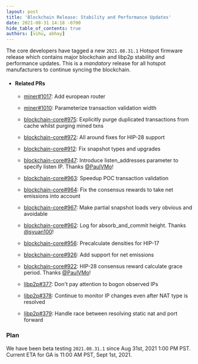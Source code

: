 ```yaml
---
layout: post
title: 'Blockchain Release: Stability and Performance Updates'
date: 2021-08-31 14:18 -0700
hide_table_of_contents: true
authors: [vihu, abhay]
---
```


The core developers have tagged a new `2021.08.31.1` Hotspot firmware release which contains major
blockchain and libp2p stability and performance updates. This is a _mandatory_ release for all
hotspot manufacturers to continue syncing the blockchain.

<!--truncate-->

- #### Related PRs

  - [miner#1017](https://github.com/helium/miner/pull/1017): Add european router
  - [miner#1010](https://github.com/helium/miner/pull/1010): Parameterize transaction validation
    width
  - [blockchain-core#975](https://github.com/helium/blockchain-core/pull/975): Explicitly purge
    duplicated transactions from cache whilst purging mined txns
  - [blockchain-core#972](https://github.com/helium/blockchain-core/pull/972): All around fixes for
    HIP-28 support
  - [blockchain-core#912](https://github.com/helium/blockchain-core/pull/912): Fix snapshot types
    and upgrades
  - [blockchain-core#947](https://github.com/helium/blockchain-core/pull/947): Introduce
    listen_addresses parameter to specify listen IP. Thanks [@PaulVMo](https://github.com/PaulVMo)!
  - [blockchain-core#963](https://github.com/helium/blockchain-core/pull/963): Speedup POC
    transaction validation
  - [blockchain-core#964](https://github.com/helium/blockchain-core/pull/964): Fix the consensus
    rewards to take net emissions into account
  - [blockchain-core#967](https://github.com/helium/blockchain-core/pull/967): Make partial snapshot
    loads very obvious and avoidable
  - [blockchain-core#962](https://github.com/helium/blockchain-core/pull/962): Log for
    absorb_and_commit height. Thanks [@syuan100](https://github.com/syuan100)!
  - [blockchain-core#956](https://github.com/helium/blockchain-core/pull/956): Precalculate
    densities for HIP-17
  - [blockchain-core#926](https://github.com/helium/blockchain-core/pull/926): Add support for net
    emissions
  - [blockchain-core#922](https://github.com/helium/blockchain-core/pull/922): HIP-28 consensus
    reward calculate grace period. Thanks [@PaulVMo](https://github.com/PaulVMo)!

  - [libp2p#377](https://github.com/helium/erlang-libp2p/pull/377): Don't pay attention to bogon
    observed IPs
  - [libp2p#378](https://github.com/helium/erlang-libp2p/pull/378): Continue to monitor IP changes
    even after NAT type is resolved
  - [libp2p#379](https://github.com/helium/erlang-libp2p/pull/379): Handle race between resolving
    static nat and port forward

### Plan

We have been beta testing `2021.08.31.1` since Aug 31st, 2021 1:00 PM PST. Current ETA for GA is
11:00 AM PST, Sept 1st, 2021.
